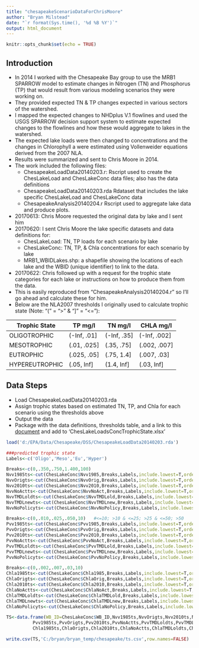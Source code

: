 ```yaml
---
title: "chesapeakeScenarioDataForChrisMoore"
author: "Bryan Milstead"
date: "`r format(Sys.time(), '%d %B %Y')`"
output: html_document
---
```


```r
knitr::opts_chunk$set(echo = TRUE)
```

## Introduction

* In 2014 I worked with the Chesapeake Bay group to use the MRB1 SPARROW model to estimate changes in Nitrogen (TN) and Phosphorus (TP) that would result from various modeling scenarios they were working on.
* They provided expected TN & TP changes expected in various sectors of the watershed.
* I mapped the expected changes to NHDplus V.1 flowlines and used the USGS SPARROW decision support system to estimate expected changes to the flowlines and how these would aggregate to lakes in the watershed.
* The expected lake loads were then changed to concentrations and the changes in Chlorophyll a were estimated using Vollenweider equations derived from the 2007 NLA.
* Results were summarized and sent to Chris Moore in 2014.
* The work included the following files:
    - ChesapeakeLoadData20140203.r:	Rscript used to create the ChesLakeLoad and ChesLakeConc data files; also has the data definitions
    - ChesapeakeLoadData20140203.rda	Rdataset that includes the lake specific ChesLakeLoad and ChesLakeConc data
    - ChesapeakeAnalysis20140204.r	Rscript used to aggregate lake data and produce plots.
* 20170613: Chris Moore requested the original data by lake and I sent him 
* 20170620: I sent Chris Moore the lake specific datasets and data definitions for:
    - ChesLakeLoad: TN, TP loads for each scenario by lake
    - ChesLakeConc: TN, TP, & Chla concentrations for each scenario by lake
    - MRB1_WBIDLakes.shp: a shapefile showing the locations of each lake and the WBID (unique identifier) to link to the data.
* 20170622: Chris followed up with a request for the trophic state categories for each lake or instructions on how to produce them from the data.
* This is easily reproduced from "ChesapeakeAnalysis20140204.r" so I'll go ahead and calculate these for him.
* Below are the NLA2007 thresholds I originally used to calculate trophic state (Note: "(" = ">" & "]" = "<="): 

Trophic State | TP mg/l |	TN mg/l |	CHLA mg/l
--------------- | ------------- | ------------- | ------------- 
OLIGOTROPHIC | (-Inf, .01]	| (-Inf, .35] |	(-Inf, .002]
MESOTROPHIC |	(.01, .025] |	(.35, .75] | (.002, .007]
EUTROPHIC |	(.025, .05] |	(.75, 1.4] |	(.007, .03]
HYPEREUTROPHIC |	(.05, Inf] | (1.4, Inf] |	(.03, Inf]

## Data Steps
* Load ChesapeakeLoadData20140203.rda
* Assign trophic states based on estimated TN, TP, and Chla for each scenario using the thresholds above
* Output the data
* Package with the data definitions, thresholds table, and a link to this [document](https://github.com/willbmisled/OddAndEnds/blob/master/chesapeakeScenarioDataForChrisMoore.rmd) and add to 'ChesLakeLoadsConcTrophicState.xlsx'

```r
load('d:/EPA/Data/Chesapeake/DSS/ChesapeakeLoadData20140203.rda')

###predicted trophic state
Labels<-c('Oligo','Meso','Eu','Hyper')

Breaks<-c(0,.350,.750,1.400,100)
Nvv1985ts<-cut(ChesLakeConc$Nvv1985,Breaks,Labels,include.lowest=T,ordered_result=T) 
NvvOrigts<-cut(ChesLakeConc$NvvOrig,Breaks,Labels,include.lowest=T,ordered_result=T)
Nvv2010ts<-cut(ChesLakeConc$Nvv2010,Breaks,Labels,include.lowest=T,ordered_result=T)
NvvNoActts<-cut(ChesLakeConc$NvvNoAct,Breaks,Labels,include.lowest=T,ordered_result=T)
NvvTMDLoldts<-cut(ChesLakeConc$NvvTMDLold,Breaks,Labels,include.lowest=T,ordered_result=T)
NvvTMDLnewts<-cut(ChesLakeConc$NvvTMDLnew,Breaks,Labels,include.lowest=T,ordered_result=T)
NvvNoPolicyts<-cut(ChesLakeConc$NvvNoPolicy,Breaks,Labels,include.lowest=T,ordered_result=T)

Breaks<-c(0,.010,.025,.050,10)   #<=10; >10 & <=25; >25 & <=50; >50
Pvv1985ts<-cut(ChesLakeConc$Pvv1985,Breaks,Labels,include.lowest=T,ordered_result=T)
PvvOrigts<-cut(ChesLakeConc$PvvOrig,Breaks,Labels,include.lowest=T,ordered_result=T)
Pvv2010ts<-cut(ChesLakeConc$Pvv2010,Breaks,Labels,include.lowest=T,ordered_result=T)
PvvNoActts<-cut(ChesLakeConc$PvvNoAct,Breaks,Labels,include.lowest=T,ordered_result=T)
PvvTMDLoldts<-cut(ChesLakeConc$PvvTMDLold,Breaks,Labels,include.lowest=T,ordered_result=T)
PvvTMDLnewts<-cut(ChesLakeConc$PvvTMDLnew,Breaks,Labels,include.lowest=T,ordered_result=T)
PvvNoPolicyts<-cut(ChesLakeConc$PvvNoPolicy,Breaks,Labels,include.lowest=T,ordered_result=T)

Breaks<-c(0,.002,.007,.03,10)
Chla1985ts<-cut(ChesLakeConc$Chla1985,Breaks,Labels,include.lowest=T,ordered_result=T)  
ChlaOrigts<-cut(ChesLakeConc$ChlaOrig,Breaks,Labels,include.lowest=T,ordered_result=T)
Chla2010ts<-cut(ChesLakeConc$Chla2010,Breaks,Labels,include.lowest=T,ordered_result=T)
ChlaNoActts<-cut(ChesLakeConc$ChlaNoAct,Breaks,Labels,include.lowest=T,ordered_result=T)
ChlaTMDLoldts<-cut(ChesLakeConc$ChlaTMDLold,Breaks,Labels,include.lowest=T,ordered_result=T)
ChlaTMDLnewts<-cut(ChesLakeConc$ChlaTMDLnew,Breaks,Labels,include.lowest=T,ordered_result=T)
ChlaNoPolicyts<-cut(ChesLakeConc$ChlaNoPolicy,Breaks,Labels,include.lowest=T,ordered_result=T)

TS<-data.frame(WB_ID=ChesLakeConc$WB_ID,Nvv1985ts,NvvOrigts,Nvv2010ts,NvvNoActts,NvvTMDLoldts,NvvTMDLnewts,NvvNoPolicyts,
          Pvv1985ts,PvvOrigts,Pvv2010ts,PvvNoActts,PvvTMDLoldts,PvvTMDLnewts,PvvNoPolicyts,
          Chla1985ts,ChlaOrigts,Chla2010ts,ChlaNoActts,ChlaTMDLoldts,ChlaTMDLnewts,ChlaNoPolicyts)

write.csv(TS,'C:/bryan/bryan_temp/chesapeake/ts.csv',row.names=FALSE)
```


